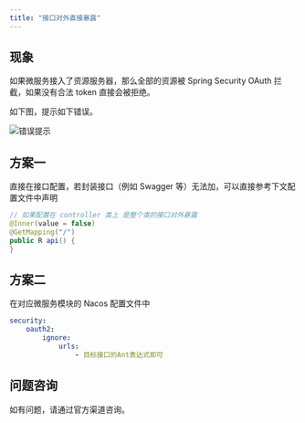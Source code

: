 ```yaml
---
title: "接口对外直接暴露"
---
```


## 现象

如果微服务接入了资源服务器，那么全部的资源被 Spring Security OAuth 拦截，如果没有合法 token 直接会被拒绝。

如下图，提示如下错误。

![错误提示](https://cdn.nlark.com/yuque/0/2020/jpeg/283679/1599313987030-1d13cd7b-bf62-4652-9345-9bc75cd14d35.jpeg)

## 方案一

<Note>
直接在接口配置，若封装接口（例如 Swagger 等）无法加，可以直接参考下文配置文件中声明
</Note>

```java
// 如果配置在 controller 类上 是整个类的接口对外暴露
@Inner(value = false)
@GetMapping("/")
public R api() {
}
```

## 方案二

<Warning>
在对应微服务模块的 Nacos 配置文件中
</Warning>

```yaml
security:
	oauth2:
		ignore:
			urls: 
				- 目标接口的Ant表达式即可
```

## 问题咨询

如有问题，请通过官方渠道咨询。

